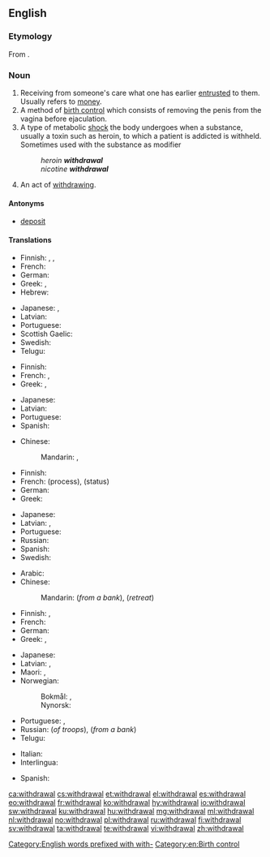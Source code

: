 ==English==
{{wikipedia}}

===Etymology===
From {{suffix|withdraw|al|lang=en}}.

===Noun===
{{en-noun}}

# Receiving from someone's care what one has earlier [[entrusted]] to them. Usually refers to [[money]].
# A method of [[birth control]] which consists of removing the penis from the vagina before ejaculation.
# A type of metabolic [[shock]] the body undergoes when a substance, usually a toxin such as heroin, to which a patient is addicted is withheld. Sometimes used with the substance as modifier
#: ''heroin '''withdrawal'''''
#: ''nicotine '''withdrawal'''''
# An act of [[withdraw]]ing.

====Antonyms====
* {{sense|receiving from someone's care}} [[deposit]]

====Translations====
{{trans-top|receiving from someone's care what one has earlier entrusted to them}}
* Finnish: {{t+|fi|nosto}} {{qualifier|money from a bank}}, {{t+|fi|otto}} {{qualifier|money from a bank}}, {{t|fi|poisvetäminen}}
* French: {{t+|fr|retrait|m}}
* German: {{t+|de|Entnahme|f}}
* Greek: {{t+|el|ανάληψη|f}}, {{t+|el|ανάκληση|f}}
* Hebrew: {{t|he|משיכה|f|tr=meshikhá}}
{{trans-mid}}
* Japanese: {{t|ja|引き出し|tr=hikidashi}}, {{t|ja|出金|tr=shukkin}}
* Latvian: {{t|lv|izņemšana|f}}
* Portuguese: {{t+|pt|saque|m}}
* Scottish Gaelic: {{qualifier|money}} {{t|gd|togail|f}}
* Swedish: {{t+|sv|uttag|c}} {{qualifier|money from a bank}}
* Telugu: {{t+|te|ఉపసంహరణ|tr=upasamharaNa|sc=Telu}}
{{trans-bottom}}

{{trans-top|method of birth control}}
* Finnish: {{t|fi|keskeytetty yhdyntä}}
* French: {{t+|fr|retrait|m}}, {{t+|fr|coït interrompu|m}}
* Greek: {{t+|el|τράβηγμα|n}} {{qualifier|colloquial}}, {{t+|el|διακοπτόμενη συνουσία|f}}
{{trans-mid}}
* Japanese: {{t|ja|膣外射精|tr=chitsugai-shasei}}
* Latvian: {{t|lv|pārtrauktais dzimumakts|m}}
* Portuguese: {{t+|pt|coito interrompido}}
* Spanish: {{t+|es|coitus interruptus}}
{{trans-bottom}}

{{trans-top|type of metabolic shock}}
* Chinese:
*: Mandarin: {{t|cmn|戒斷症狀|sc=Hani}}, {{t|cmn|戒断症状|tr=jièduàn zhèngzhuàng|sc=Hani}}
* Finnish: {{t|fi|vierotusoireet|p}}
* French: {{t+|fr|sevrage|m}} (process), {{t+|fr|manque|m}} (status)
* German: {{t+|de|Entzug|m}}
* Greek: {{t+|el|στερητικό σύνδρομο|n}}
{{trans-mid}}
* Japanese: {{t+|ja|禁断症状|tr=きんだんしょうじょう, kindan-shōjō}}
* Latvian: {{t|lv|abstinences simptomi|m-p}}, {{t|lv|lomkas|f-p}} {{qualifier|colloquial}}
* Portuguese: {{t|pt|síndrome de abstinência|f}}
* Russian: {{t+|ru|ломка|f}}
* Spanish: {{t|es|síndrome de abstinencia|m}}
* Swedish: {{t+|sv|abstinens|c}}
{{trans-bottom}}

{{trans-top|act of withdrawing}}
* Arabic: {{t|ar|اِنْسِحَاب|m}}
* Chinese:
*: Mandarin: {{t+|cmn|提款|tr=tíkuǎn|sc=Hani}} (''from a bank''), {{t+|cmn|撤退|tr=chètuì|sc=Hani}} (''retreat'')
* Finnish: {{t+|fi|vetäytyminen}}, {{t+|fi|vieroitus}}
* French: {{t+|fr|retrait|m}}
* German: {{t+|de|Entzug|m}}
* Greek: {{t+|el|απόσυρση|f}}, {{t+|el|αποχώρηση|f}}
{{trans-mid}}
* Japanese: {{t|ja|引き出し|tr=ひきだし, hikidashi}}
* Latvian: {{t|lv|izvešana|f}} {{qualifier|troops}}, {{t|lv|izņemšana|f}}
* Maori: {{t|mi|unuhanga}}, {{t|mi|taui}} {{qualifier|as in retreat or flight}}
* Norwegian:
*: Bokmål: {{t|nb|tilbaketrekking|m|f}}, {{t|nb|tilbaketrekning|m|f}}
*: Nynorsk: {{t|nn|tilbaketrekking|f}}
* Portuguese: {{t+|pt|retirada|f}}, {{t+|pt|saque|m}}
* Russian: {{t+|ru|вы́вод|m}} (''of troops''), {{t+|ru|сня́тие|m}} (''from a bank'')
* Telugu: {{t+|te|ఉపసంహరణ|tr=upasamharaNa|sc=Telu}}
{{trans-bottom}}

{{checktrans-top}}
* Italian: {{t-check|it|[[ritiro]] [[ritrattazione]]}}
* Interlingua: {{t-check|ia|retiramento}}
{{trans-mid}}
* Spanish: {{t+check|es|retirada}}
{{trans-bottom}}

[[Category:English words prefixed with with-]]
[[Category:en:Birth control]]

[[ca:withdrawal]]
[[cs:withdrawal]]
[[et:withdrawal]]
[[el:withdrawal]]
[[es:withdrawal]]
[[eo:withdrawal]]
[[fr:withdrawal]]
[[ko:withdrawal]]
[[hy:withdrawal]]
[[io:withdrawal]]
[[sw:withdrawal]]
[[ku:withdrawal]]
[[hu:withdrawal]]
[[mg:withdrawal]]
[[ml:withdrawal]]
[[nl:withdrawal]]
[[no:withdrawal]]
[[pl:withdrawal]]
[[ru:withdrawal]]
[[fi:withdrawal]]
[[sv:withdrawal]]
[[ta:withdrawal]]
[[te:withdrawal]]
[[vi:withdrawal]]
[[zh:withdrawal]]